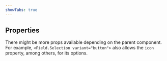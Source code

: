 ```yaml
---
showTabs: true
---
```



## Properties

There might be more props available depending on the parent component. For example, `<Field.Selection variant="button">` also allows the `icon` property, among others, for its options.

<PropertiesTable props={OptionProperties} />
